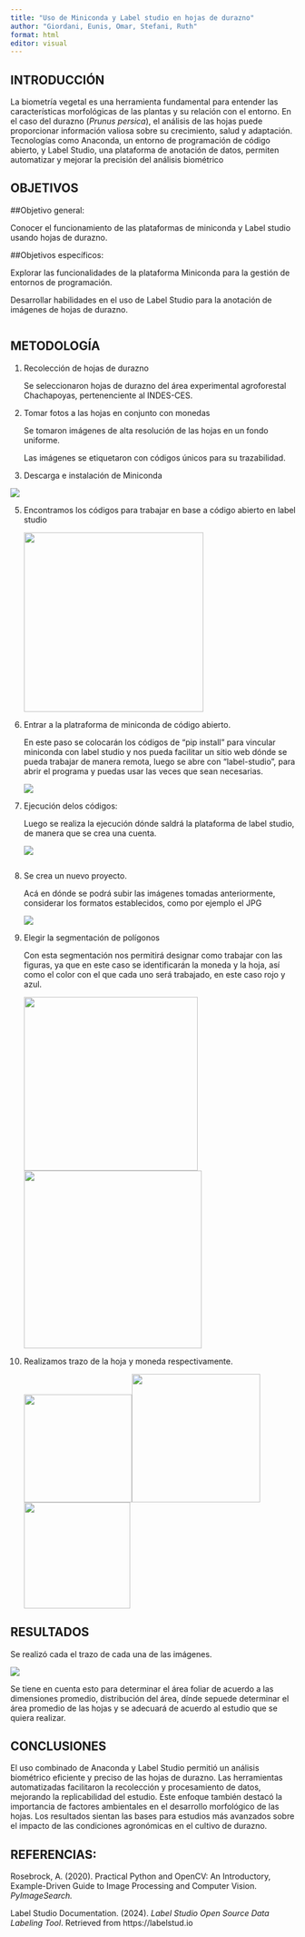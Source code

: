 ```yaml
---
title: "Uso de Miniconda y Label studio en hojas de durazno"
author: "Giordani, Eunis, Omar, Stefani, Ruth"
format: html
editor: visual
---
```


## INTRODUCCIÓN

La biometría vegetal es una herramienta fundamental para entender las características morfológicas de las plantas y su relación con el entorno. En el caso del durazno (*Prunus persica*), el análisis de las hojas puede proporcionar información valiosa sobre su crecimiento, salud y adaptación. Tecnologías como Anaconda, un entorno de programación de código abierto, y Label Studio, una plataforma de anotación de datos, permiten automatizar y mejorar la precisión del análisis biométrico

## OBJETIVOS

##Objetivo general:

Conocer el funcionamiento de las plataformas de miniconda y Label studio usando hojas de durazno.

##Objetivos específicos:

Explorar las funcionalidades de la plataforma Miniconda para la gestión de entornos de programación.

Desarrollar habilidades en el uso de Label Studio para la anotación de imágenes de hojas de durazno.

```{}
```

## METODOLOGÍA

1.  Recolección de hojas de durazno

    Se seleccionaron hojas de durazno del área experimental agroforestal Chachapoyas, pertenenciente al INDES-CES.

2.  Tomar fotos a las hojas en conjunto con monedas

    Se tomaron imágenes de alta resolución de las hojas en un fondo uniforme.

    Las imágenes se etiquetaron con códigos únicos para su trazabilidad.

3.  Descarga e instalación de Miniconda

![](images/INSTALACIÓN MN.jpg)

5.  Encontramos los códigos para trabajar en base a código abierto en label studio

    ![](images/USO DE CÓDIGOS.jpg){width="316"}

6.  Entrar a la platraforma de miniconda de código abierto.

    En este paso se colocarán los códigos de "pip install" para vincular miniconda con label studio y nos pueda facilitar un sitio web dónde se pueda trabajar de manera remota, luego se abre con "label-studio", para abrir el programa y puedas usar las veces que sean necesarias.

    ![](images/PLATAFORMA DE CÓDIGO ABIERTO-01.jpg)

7.  Ejecución delos códigos:

    Luego se realiza la ejecución dónde saldrá la plataforma de label studio, de manera que se crea una cuenta.

    ![](images/EJECICIÓN DE CÓDIGO.jpg)

```{}
```

8.  Se crea un nuevo proyecto.

    Acá en dónde se podrá subir las imágenes tomadas anteriormente, considerar los formatos establecidos, como por ejemplo el JPG

    ![](images/CREAMOS UN PROYECTO NUEVO-01.jpg)

9.  Elegir la segmentación de polígonos

    Con esta segmentación nos permitirá designar como trabajar con las figuras, ya que en este caso se identificarán la moneda y la hoja, así como el color con el que cada uno será trabajado, en este caso rojo y azul.

    ![](images/ELEGIR LA SEGMENTACIÓN POR POLÍGONO.jpg){width="306"}![](images/DESIGNACIÓN DE NOMBRES .jpg){width="313"}

10. Realizamos trazo de la hoja y moneda respectivamente.

    ![](images/TRAZO DE LOS BORDES.jpg){width="190"}![](images/TRAZO DE TODA LA HOJA.jpg){width="226"}![](images/MONEDA.jpg){width="187"}

## RESULTADOS

Se realizó cada el trazo de cada una de las imágenes.

![](images/TRAZO DE TODO.jpg)

Se tiene en cuenta esto para determinar el área foliar de acuerdo a las dimensiones promedio, distribución del área, dínde sepuede determinar el área promedio de las hojas y se adecuará de acuerdo al estudio que se quiera realizar.

## CONCLUSIONES

El uso combinado de Anaconda y Label Studio permitió un análisis biométrico eficiente y preciso de las hojas de durazno. Las herramientas automatizadas facilitaron la recolección y procesamiento de datos, mejorando la replicabilidad del estudio. Este enfoque también destacó la importancia de factores ambientales en el desarrollo morfológico de las hojas. Los resultados sientan las bases para estudios más avanzados sobre el impacto de las condiciones agronómicas en el cultivo de durazno.

## REFERENCIAS:

Rosebrock, A. (2020). Practical Python and OpenCV: An Introductory, Example-Driven Guide to Image Processing and Computer Vision. *PyImageSearch.*

Label Studio Documentation. (2024). *Label Studio Open Source Data Labeling Tool*. Retrieved from https://labelstud.io

